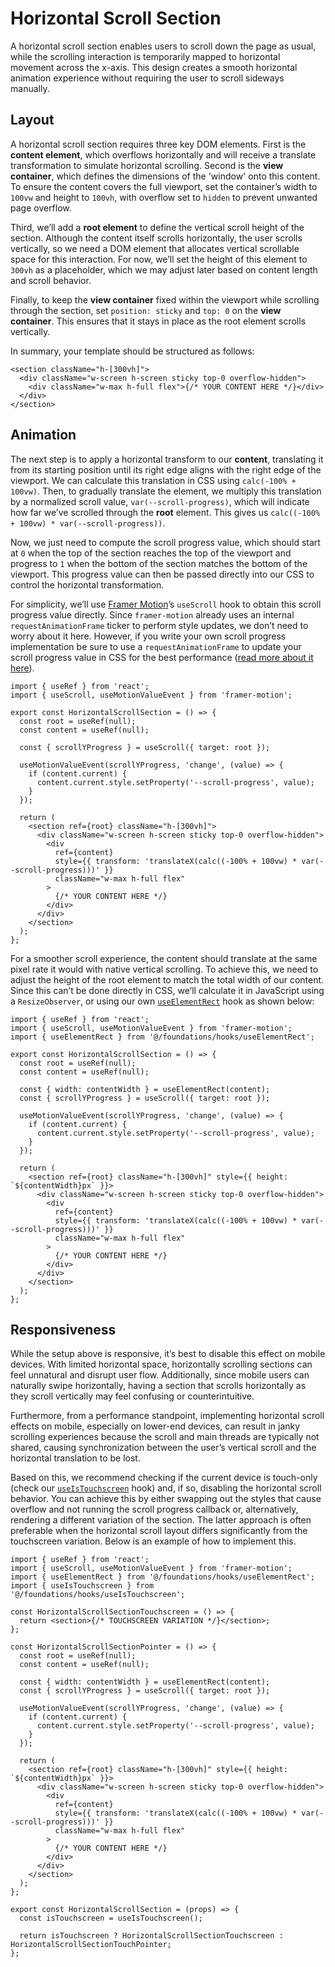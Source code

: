 
# Horizontal Scroll Section

A horizontal scroll section enables users to scroll down the page as usual, while the scrolling interaction is temporarily mapped to horizontal movement across the x-axis. This design creates a smooth horizontal animation experience without requiring the user to scroll sideways manually.

<ComponentPreview
  path="@/foundations/recipes/HorizontalScrollSection"
  inline={false}
  withSource={false}
/>

## Layout

A horizontal scroll section requires three key DOM elements. First is the **content element**, which overflows horizontally and will receive a translate transformation to simulate horizontal scrolling. Second is the **view container**, which defines the dimensions of the 'window' onto this content. To ensure the content covers the full viewport, set the container’s width to `100vw` and height to `100vh`, with overflow set to `hidden` to prevent unwanted page overflow.

Third, we’ll add a **root element** to define the vertical scroll height of the section. Although the content itself scrolls horizontally, the user scrolls vertically, so we need a DOM element that allocates vertical scrollable space for this interaction. For now, we’ll set the height of this element to `300vh` as a placeholder, which we may adjust later based on content length and scroll behavior.

Finally, to keep the **view container** fixed within the viewport while scrolling through the section, set `position: sticky` and `top: 0` on the **view container**. This ensures that it stays in place as the root element scrolls vertically.

In summary, your template should be structured as follows:

```tsx copy
<section className="h-[300vh]">
  <div className="w-screen h-screen sticky top-0 overflow-hidden">
    <div className="w-max h-full flex">{/* YOUR CONTENT HERE */}</div>
  </div>
</section>
```

## Animation

The next step is to apply a horizontal transform to our **content**, translating it from its starting position until its right edge aligns with the right edge of the viewport. We can calculate this translation in CSS using `calc(-100% + 100vw)`. Then, to gradually translate the element, we multiply this translation by a normalized scroll value, `var(--scroll-progress)`, which will indicate how far we’ve scrolled through the **root** element. This gives us `calc((-100% + 100vw) * var(--scroll-progress))`.

Now, we just need to compute the scroll progress value, which should start at `0` when the top of the section reaches the top of the viewport and progress to `1` when the bottom of the section matches the bottom of the viewport. This progress value can then be passed directly into our CSS to control the horizontal transformation.

For simplicity, we’ll use [Framer Motion](https://www.framer.com/motion/use-scroll/)’s `useScroll` hook to obtain this scroll progress value directly. Since `framer-motion` already uses an internal `requestAnimationFrame` ticker to perform style updates, we don’t need to worry about it here. However, if you write your own scroll progress implementation be sure to use a `requestAnimationFrame` to update your scroll progress value in CSS for the best performance ([read more about it here](https://significa.co/blog/master-javascript-web-animations)).

```tsx copy
import { useRef } from 'react';
import { useScroll, useMotionValueEvent } from 'framer-motion';

export const HorizontalScrollSection = () => {
  const root = useRef(null);
  const content = useRef(null);

  const { scrollYProgress } = useScroll({ target: root });

  useMotionValueEvent(scrollYProgress, 'change', (value) => {
    if (content.current) {
      content.current.style.setProperty('--scroll-progress', value);
    }
  });

  return (
    <section ref={root} className="h-[300vh]">
      <div className="w-screen h-screen sticky top-0 overflow-hidden">
        <div
          ref={content}
          style={{ transform: 'translateX(calc((-100% + 100vw) * var(--scroll-progress)))' }}
          className="w-max h-full flex"
        >
          {/* YOUR CONTENT HERE */}
        </div>
      </div>
    </section>
  );
};
```

For a smoother scroll experience, the content should translate at the same pixel rate it would with native vertical scrolling. To achieve this, we need to adjust the height of the root element to match the total width of our content. Since this can’t be done directly in CSS, we’ll calculate it in JavaScript using a `ResizeObserver`, or using our own [`useElementRect`](/hooks/use-element-rect) hook as shown below:

```tsx copy
import { useRef } from 'react';
import { useScroll, useMotionValueEvent } from 'framer-motion';
import { useElementRect } from '@/foundations/hooks/useElementRect';

export const HorizontalScrollSection = () => {
  const root = useRef(null);
  const content = useRef(null);

  const { width: contentWidth } = useElementRect(content);
  const { scrollYProgress } = useScroll({ target: root });

  useMotionValueEvent(scrollYProgress, 'change', (value) => {
    if (content.current) {
      content.current.style.setProperty('--scroll-progress', value);
    }
  });

  return (
    <section ref={root} className="h-[300vh]" style={{ height: `${contentWidth}px` }}>
      <div className="w-screen h-screen sticky top-0 overflow-hidden">
        <div
          ref={content}
          style={{ transform: 'translateX(calc((-100% + 100vw) * var(--scroll-progress)))' }}
          className="w-max h-full flex"
        >
          {/* YOUR CONTENT HERE */}
        </div>
      </div>
    </section>
  );
};
```

## Responsiveness

While the setup above is responsive, it’s best to disable this effect on mobile devices. With limited horizontal space, horizontally scrolling sections can feel unnatural and disrupt user flow. Additionally, since mobile users can naturally swipe horizontally, having a section that scrolls horizontally as they scroll vertically may feel confusing or counterintuitive.

Furthermore, from a performance standpoint, implementing horizontal scroll effects on mobile, especially on lower-end devices, can result in janky scrolling experiences because the scroll and main threads are typically not shared, causing synchronization between the user’s vertical scroll and the horizontal translation to be lost.

Based on this, we recommend checking if the current device is touch-only (check our [`useIsTouchscreen`](/hooks/use-is-touchscreen) hook) and, if so, disabling the horizontal scroll behavior. You can achieve this by either swapping out the styles that cause overflow and not running the scroll progress callback or, alternatively, rendering a different variation of the section. The latter approach is often preferable when the horizontal scroll layout differs significantly from the touchscreen variation. Below is an example of how to implement this.

```tsx copy
import { useRef } from 'react';
import { useScroll, useMotionValueEvent } from 'framer-motion';
import { useElementRect } from '@/foundations/hooks/useElementRect';
import { useIsTouchscreen } from '@/foundations/hooks/useIsTouchscreen';

const HorizontalScrollSectionTouchscreen = () => {
  return <section>{/* TOUCHSCREEN VARIATION */}</section>;
};

const HorizontalScrollSectionPointer = () => {
  const root = useRef(null);
  const content = useRef(null);

  const { width: contentWidth } = useElementRect(content);
  const { scrollYProgress } = useScroll({ target: root });

  useMotionValueEvent(scrollYProgress, 'change', (value) => {
    if (content.current) {
      content.current.style.setProperty('--scroll-progress', value);
    }
  });

  return (
    <section ref={root} className="h-[300vh]" style={{ height: `${contentWidth}px` }}>
      <div className="w-screen h-screen sticky top-0 overflow-hidden">
        <div
          ref={content}
          style={{ transform: 'translateX(calc((-100% + 100vw) * var(--scroll-progress)))' }}
          className="w-max h-full flex"
        >
          {/* YOUR CONTENT HERE */}
        </div>
      </div>
    </section>
  );
};

export const HorizontalScrollSection = (props) => {
  const isTouchscreen = useIsTouchscreen();

  return isTouchscreen ? HorizontalScrollSectionTouchscreen : HorizontalScrollSectionTouchPointer;
};
```
